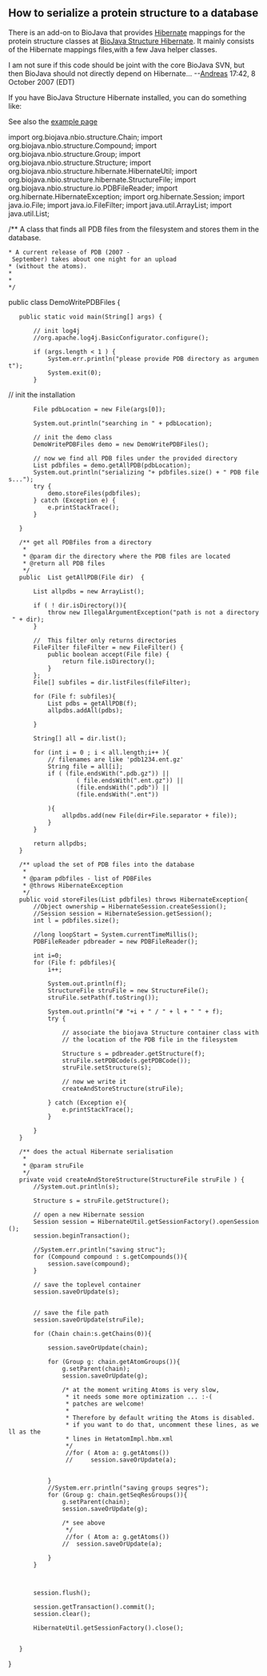 ==How to serialize a protein structure to a database==

There is an add-on to BioJava that provides [http://www.hibernate.org Hibernate] mappings for the protein structure classes at [http://www.spice-3d.org/hibernatePDB/ BioJava Structure Hibernate]. It mainly consists of the Hibernate mappings files,with a few Java helper classes.

I am not sure if this code should be joint with the core BioJava SVN, but then BioJava should
not directly depend on Hibernate...
--[[User:Andreas|Andreas]] 17:42, 8 October 2007 (EDT)



If you have  BioJava Structure Hibernate installed, you can do something like:

See also the [http://www.spice-3d.org/hibernatePDB/examples.jsp example page]

<java>




import org.biojava.nbio.structure.Chain;
import org.biojava.nbio.structure.Compound;
import org.biojava.nbio.structure.Group;
import org.biojava.nbio.structure.Structure;
import org.biojava.nbio.structure.hibernate.HibernateUtil;
import org.biojava.nbio.structure.hibernate.StructureFile;
import org.biojava.nbio.structure.io.PDBFileReader;
import org.hibernate.HibernateException;
import org.hibernate.Session;
import java.io.File;
import java.io.FileFilter;
import java.util.ArrayList;
import java.util.List;


/** A class that finds all PDB files from the filesystem and stores them in the database.
 * A current release of PDB (2007 - September) takes about one night for an upload
 * (without the atoms).
 * 
 *
 */
public class DemoWritePDBFiles {



	public static void main(String[] args) {
	
		// init log4j
		//org.apache.log4j.BasicConfigurator.configure();

		if (args.length < 1 ) {
			System.err.println("please provide PDB directory as argument");
			System.exit(0);
		}

//		init the installation
		File pdbLocation = new File(args[0]);

		System.out.println("searching in " + pdbLocation);

		// init the demo class
		DemoWritePDBFiles demo = new DemoWritePDBFiles();
		
		// now we find all PDB files under the provided directory
		List<File> pdbfiles = demo.getAllPDB(pdbLocation);
		System.out.println("serializing "+ pdbfiles.size() + " PDB files...");
		try {
			demo.storeFiles(pdbfiles);
		} catch (Exception e) {
			e.printStackTrace();
		}
		
	}

	/** get all PDBfiles from a directory
	 * 
	 * @param dir the directory where the PDB files are located
	 * @return all PDB files
	 */
	public  List<File> getAllPDB(File dir)  {


		List<File> allpdbs = new ArrayList<File>();

		if ( ! dir.isDirectory()){
			throw new IllegalArgumentException("path is not a directory " + dir);
		}


		// 	This filter only returns directories
		FileFilter fileFilter = new FileFilter() {
			public boolean accept(File file) {
				return file.isDirectory();
			}
		};
		File[] subfiles = dir.listFiles(fileFilter);

		for (File f: subfiles){
			List<File> pdbs = getAllPDB(f);
			allpdbs.addAll(pdbs);

		}

		String[] all = dir.list();

		for (int i = 0 ; i < all.length;i++ ){
			// filenames are like 'pdb1234.ent.gz'
			String file = all[i];
			if ( (file.endsWith(".pdb.gz")) || 
					( file.endsWith(".ent.gz")) ||
					(file.endsWith(".pdb")) ||
					(file.endsWith(".ent")) 								
			){
				allpdbs.add(new File(dir+File.separator + file));
			}
		}

		return allpdbs;
	}


	/** upload the set of PDB files into the database
	 * 
	 * @param pdbfiles - list of PDBFiles
	 * @throws HibernateException
	 */
	public void storeFiles(List<File> pdbfiles) throws HibernateException{
		//Object ownership = HibernateSession.createSession();
		//Session session = HibernateSession.getSession();
		int l = pdbfiles.size();

		//long loopStart = System.currentTimeMillis();
		PDBFileReader pdbreader = new PDBFileReader();

		int i=0;
		for (File f: pdbfiles){
			i++;
			
			System.out.println(f);
			StructureFile struFile = new StructureFile();
			struFile.setPath(f.toString());


			System.out.println("# "+i + " / " + l + " " + f);
			try {
				
				// associate the biojava Structure container class with
				// the location of the PDB file in the filesystem				
				Structure s = pdbreader.getStructure(f);
				struFile.setPDBCode(s.getPDBCode());
				struFile.setStructure(s);

				// now we write it
				createAndStoreStructure(struFile);

			} catch (Exception e){
				e.printStackTrace();
			}

		}
	}


	/** does the actual Hibernate serialisation
	 * 
	 * @param struFile 
	 */
	private void createAndStoreStructure(StructureFile struFile ) {
		//System.out.println(s);

		Structure s = struFile.getStructure();

		// open a new Hibernate session
		Session session = HibernateUtil.getSessionFactory().openSession();
		session.beginTransaction();

		//System.err.println("saving struc");
		for (Compound compound : s.getCompounds()){
			session.save(compound);
		}
		
		// save the toplevel container
		session.saveOrUpdate(s);
		
		
		// save the file path
		session.saveOrUpdate(struFile);
		
		for (Chain chain:s.getChains(0)){	
			
			session.saveOrUpdate(chain);
			
			for (Group g: chain.getAtomGroups()){	
				g.setParent(chain);
				session.saveOrUpdate(g);	
				
				/* at the moment writing Atoms is very slow,
				 * it needs some more optimization ... :-(
				 * patches are welcome!
				 * 
				 * Therefore by default writing the Atoms is disabled.
				 * if you want to do that, uncomment these lines, as well as the 
				 * lines in HetatomImpl.hbm.xml
				 */
				 //for ( Atom a: g.getAtoms())
				 //		session.saveOrUpdate(a);
				
				
			}
			//System.err.println("saving groups seqres");
			for (Group g: chain.getSeqResGroups()){
				g.setParent(chain);
				session.saveOrUpdate(g);				
				
				/* see above
				 */
				 //for ( Atom a: g.getAtoms())					
				//	session.saveOrUpdate(a);
				
			}
		}
		
		
		
		session.flush();
		
		session.getTransaction().commit();
		session.clear();		
		
		HibernateUtil.getSessionFactory().close();
		

	}

	

}
</java>